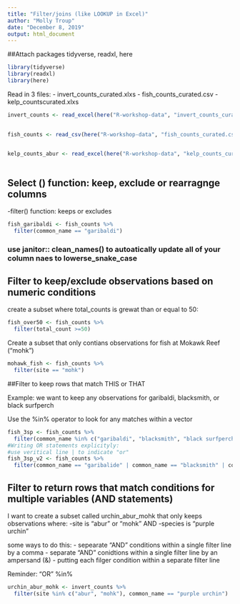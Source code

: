 ```yaml
---
title: "Filter/joins (like LOOKUP in Excel)"
author: "Molly Troup"
date: "December 8, 2019"
output: html_document
---
```


##Attach packages
tidyverse, readxl, here

```r
library(tidyverse)
library(readxl)
library(here)
```

Read in 3 files:
- invert_counts_curated.xlxs
- fish_counts_curated.csv
- kelp_countscurated.xlxs

```r
invert_counts <- read_excel(here("R-workshop-data", "invert_counts_curated.xlsx"))
  

fish_counts <- read_csv(here("R-workshop-data", "fish_counts_curated.csv"))

  
kelp_counts_abur <- read_excel(here("R-workshop-data", "kelp_counts_curated.xlsx"))   
  
```

## Select () function: keep, exclude or rearragnge columns
-filter() function: keeps or excludes



```r
fish_garibaldi <- fish_counts %>%
  filter(common_name == "garibaldi")
```
### use janitor:: clean_names() to autoatically update all of your column naes to lowerse_snake_case

## Filter to keep/exclude observations based on numeric conditions

create a subset where total_counts is grewat than or equal to 50:

```r
fish_over50 <- fish_counts %>%
  filter(total_count >=50)
```

Create a subset that only contians observations for fish at Mokawk Reef ("mohk")

```r
mohawk_fish <- fish_counts %>%
  filter(site == "mohk")
```

##Filter to keep rows that match THIS or THAT

Example: we want to keep any observations for garibaldi, blacksmith, or black surfperch


Use the %in% operator to look for any matches within a vector
```r
fish_3sp <- fish_counts %>%
  filter(common_name %in% c("garibaldi", "blacksmith", "black surfperch"))
#Writing OR statements explicityly:
#use veritical line | to indicate "or"
fish_3sp_v2 <- fish_counts %>%
  filter(common_name == "garibalide" | common_name == "blacksmith" | common_name =="black surfperch")
```

## Filter to return rows that match conditions for multiple variables (AND statements)

I want to create a subset called urchin_abur_mohk that only keeps observations where: 
-site is "abur" or "mohk" AND
-species is "purple urchin"

some ways to do this: 
- sepearate "AND" conditions within a single filter line by a comma
- separate "AND" conidtions within a single filter line by an ampersand (&)
- putting each filger condition within a separate filter line

Reminder: "OR" %in%
```r
urchin_abur_mohk <- invert_counts %>%
  filter(site %in% c("abur", "mohk"), common_name == "purple urchin")
```


